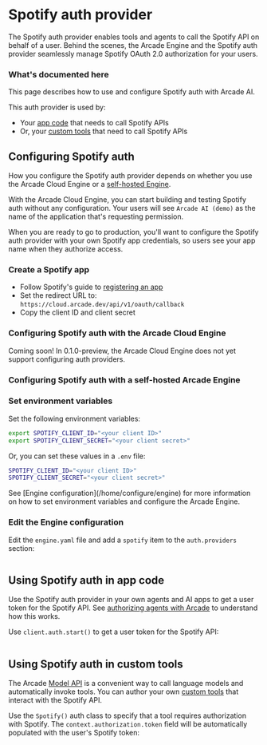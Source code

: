 # Spotify auth provider

The Spotify auth provider enables tools and agents to call the Spotify API on behalf of a user. Behind the scenes, the Arcade Engine and the Spotify auth provider seamlessly manage Spotify OAuth 2.0 authorization for your users.

### What's documented here

This page describes how to use and configure Spotify auth with Arcade AI.

This auth provider is used by:

- Your [app code](#using-spotify-auth-in-app-code) that needs to call Spotify APIs
- Or, your [custom tools](#using-spotify-auth-in-custom-tools) that need to call Spotify APIs

## Configuring Spotify auth

How you configure the Spotify auth provider depends on whether you use the Arcade Cloud Engine or a [self-hosted Engine](/home/install/overview).

With the Arcade Cloud Engine, you can start building and testing Spotify auth without any configuration. Your users will see `Arcade AI (demo)` as the name of the application that's requesting permission.

When you are ready to go to production, you'll want to configure the Spotify auth provider with your own Spotify app credentials, so users see your app name when they authorize access.

### Create a Spotify app

- Follow Spotify's guide to [registering an app](https://developer.spotify.com/documentation/web-api/tutorials/getting-started)
- Set the redirect URL to: `https://cloud.arcade.dev/api/v1/oauth/callback`
- Copy the client ID and client secret

### Configuring Spotify auth with the Arcade Cloud Engine

<Warning type="warning" emoji="⚠️">
  Coming soon! In 0.1.0-preview, the Arcade Cloud Engine does not yet support
  configuring auth providers.
</Warning>

### Configuring Spotify auth with a self-hosted Arcade Engine

<Steps>

### Set environment variables

Set the following environment variables:

```bash
export SPOTIFY_CLIENT_ID="<your client ID>"
export SPOTIFY_CLIENT_SECRET="<your client secret>"
```

Or, you can set these values in a `.env` file:

```bash
SPOTIFY_CLIENT_ID="<your client ID>"
SPOTIFY_CLIENT_SECRET="<your client secret>"
```

<Tip>
  See [Engine configuration](/home/configure/engine) for more information on how
  to set environment variables and configure the Arcade Engine.
</Tip>

### Edit the Engine configuration

Edit the `engine.yaml` file and add a `spotify` item to the `auth.providers` section:

```yaml file=<rootDir>/examples/code/integrations/spotify/config_provider.engine.yaml {3-5}

```

</Steps>

## Using Spotify auth in app code

Use the Spotify auth provider in your own agents and AI apps to get a user token for the Spotify API. See [authorizing agents with Arcade](/home/how-arcade-helps) to understand how this works.

Use `client.auth.start()` to get a user token for the Spotify API:

```python file=<rootDir>/examples/code/integrations/spotify/custom_auth.py {8-12}

```

## Using Spotify auth in custom tools

The Arcade [Model API](/home/use-tools/call-tools-with-models) is a convenient way to call language models and automatically invoke tools. You can author your own [custom tools](/home/build-tools/create-a-toolkit) that interact with the Spotify API.

Use the `Spotify()` auth class to specify that a tool requires authorization with Spotify. The `context.authorization.token` field will be automatically populated with the user's Spotify token:

```python file=<rootDir>/examples/code/integrations/spotify/custom_tool.py {5-6,9-13,19}

```
